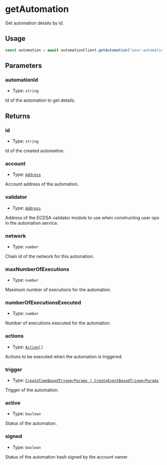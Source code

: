 # getAutomation

Get automation details by id.

## Usage

```typescript copy
const automation = await automationClient.getAutomation("your-automation-id");
```

## Parameters

### automationId

- Type: `string`

Id of the automation to get details.

## Returns

### id

- Type: `string`

Id of the created automation.

### account

- Type: [`Address`](https://viem.sh/docs/glossary/types#address)

Account address of the automation.

### validator

- Type: [`Address`](https://viem.sh/docs/glossary/types#address)

Address of the ECDSA validator module to use when constructing user ops in the automation service.

### network

- Type: `number`

Chain id of the network for this automation.

### maxNumberOfExecutions

- Type: `number`

Maximum number of executions for the automation.

### numberOfExecutionsExecuted

- Type: `number`

Number of executions executed for the automation.

### actions

- Type: [`Action[]`](/automations/glossary/types#action)

Actions to be executed when the automation is triggered.

### trigger

- Type: [`CreateTimeBasedTriggerParams | CreateEventBasedTriggerParams`](/automations/glossary/types)

Trigger of the automation.

### active

- Type: `boolean`

Status of the automation.

### signed

- Type: `boolean`

Status of the automation hash signed by the account owner.
